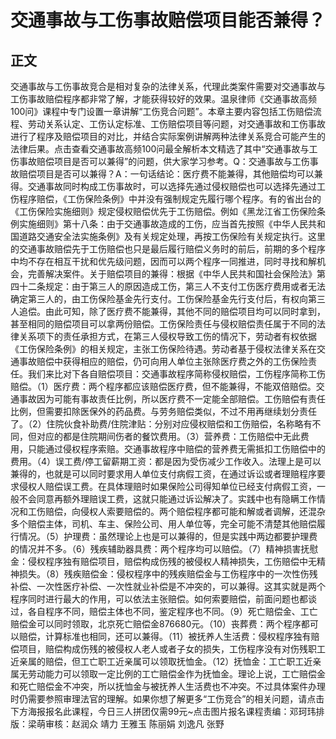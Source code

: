 # 交通事故与工伤事故赔偿项目能否兼得？
## 正文
交通事故与工伤事故竞合是相对复杂的法律关系，代理此类案件需要对交通事故与工伤事故赔偿程序都非常了解，才能获得较好的效果。温泉律师《交通事故高频100问》课程中专门设置一章讲解“工伤竞合问题”。本章主要内容包括工伤赔偿流程、劳动关系认定、工伤认定标准、工伤赔偿项目等问题，对交通事故和工伤事故进行了程序及赔偿项目的对比，并结合实际案例讲解两种法律关系竞合可能产生的法律后果。点击查看交通事故高频100问最全解析本文精选了其中“交通事故与工伤事故赔偿项目是否可以兼得”的问题，供大家学习参考。Q：交通事故与工伤事故赔偿项目是否可以兼得？A：一句话结论：医疗费不能兼得，其他赔偿均可以兼得。交通事故同时构成工伤事故时，可以选择先通过侵权赔偿也可以选择先通过工伤程序赔偿，《工伤保险条例》中并没有强制规定先履行哪个程序。有的省出台的《工伤保险实施细则》规定侵权赔偿优先于工伤赔偿。例如《黑龙江省工伤保险条例实施细则》第十八条：由于交通事故造成的工伤，应当首先按照《中华人民共和国道路交通安全法实施条例》及有关规定处理，再按工伤保险有关规定执行。这里的交通事故赔偿先于工伤赔偿也只是最后履行赔偿义务时的前后，前期的多个程序中均不存在相互干扰和优先级问题，因而可以两个程序一同推进，同时寻找和解机会，完善解决案件。关于赔偿项目的兼得：根据《中华人民共和国社会保险法》第四十二条规定：由于第三人的原因造成工伤，第三人不支付工伤医疗费用或者无法确定第三人的，由工伤保险基金先行支付。工伤保险基金先行支付后，有权向第三人追偿。由此可知，除了医疗费不能兼得，其他不同的赔偿项目均可以同时拿到，甚至相同的赔偿项目可以拿两份赔偿。工伤保险责任与侵权赔偿责任属于不同的法律关系项下的责任承担方式，在第三人侵权导致工伤的情况下，劳动者有权依据《工伤保险条例》的相关规定，主张工伤保险待遇。劳动者基于侵权法律关系在交通事故赔偿中获得相应的赔偿，仍可向用人单位主张除医疗费之外的工伤保险责任。我们来比对下各自赔偿项目：交通事故程序简称侵权赔偿，工伤程序简称工伤赔偿。（1）医疗费：两个程序都应该赔偿医疗费，但不能兼得，不能双倍赔偿。交通事故因为可能有事故责任比例，所以医疗费不一定能全部赔偿。工伤赔偿有责任比例，但需要扣除医保外的药品费。与劳务赔偿类似，不过不用再继续划分责任了。（2）住院伙食补助费/住院津贴：分别对应侵权赔偿和工伤赔偿，名称略有不同，但对应的都是住院期间伤者的餐饮费用。（3）营养费：工伤赔偿中无此费用，只能通过侵权程序索赔。交通事故程序中赔偿的营养费无需抵扣工伤赔偿中的费用。（4）误工费/停工留薪期工资：都是因为受伤减少工作收入。法理上是可以兼得的，也就是可以同时要求用人单位支付病假工资，在通过诉讼或者理赔程序要求侵权人赔偿误工费。在具体理赔时如果保险公司得知单位已经支付病假工资，一般不会同意再额外理赔误工费，这就只能通过诉讼解决了。实践中也有隐瞒工作情况和工伤赔偿，向侵权人索要赔偿的。两个赔偿程序都可能和解或者调解，还混杂多个赔偿主体，司机、车主、保险公司、用人单位等，完全可能不清楚其他赔偿履行情况。（5）护理费：虽然理论上也是可以兼得的，但是实践中两边都要护理费的情况并不多。（6）残疾辅助器具费：两个程序均可以赔偿。（7）精神损害抚慰金：侵权程序独有赔偿项目，赔偿构成伤残的被侵权人精神损失，工伤赔偿中无精神损失。（8）残疾赔偿金：侵权程序中的残疾赔偿金与工伤程序中的一次性伤残补偿、一次性医疗补偿、一次性就业补偿是不冲突的，可以兼得。这其实就是两个程序同时进行最大的作用，可以依法主张赔偿。如何索要赔偿，前面问题也都谈过，各自程序不同，赔偿主体也不同，鉴定程序也不同。（9）死亡赔偿金、工亡赔偿金可以同时领取，北京死亡赔偿金876680元。（10）丧葬费：两个程序都可以赔偿，计算标准也相同，还可以兼得。（11）被抚养人生活费：侵权程序独有赔偿项目，赔偿构成伤残的被侵权人老人或者子女的损失，工伤程序没有对伤残职工近亲属的赔偿，但工亡职工近亲属可以领取抚恤金。（12）抚恤金：工亡职工近亲属无劳动能力可以领取一定比例的工亡赔偿金作为抚恤金。理论上说，工亡赔偿金和死亡赔偿金不冲突，所以抚恤金与被抚养人生活费也不冲突。不过具体案件办理时仍需要参照审理法官的理解。如果你想了解更多“工伤竞合”的相关问题，请点击下方海报报名此课程，今日三人拼团仅需99元~点击图片报名课程责编：邓珂玮排版：梁萌审核：赵润众 靖力 王雅玉 陈丽娟 刘逸凡 张野